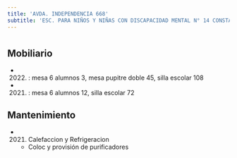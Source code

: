 ```yaml
---
title: 'AVDA. INDEPENDENCIA 668'
subtitle: 'ESC. PARA NIÑOS Y NIÑAS CON DISCAPACIDAD MENTAL N° 14 CONSTANCIO C. VIGIL'
---
```


#


## Mobiliario

*  (2022) : mesa 6 alumnos 3, mesa pupitre doble 45, silla escolar 108 

*  (2021) : mesa 6 alumnos 12, silla escolar 72 





## Mantenimiento

*  (2021) Calefaccion y Refrigeracion 
    + Coloc y provisión de purificadores



